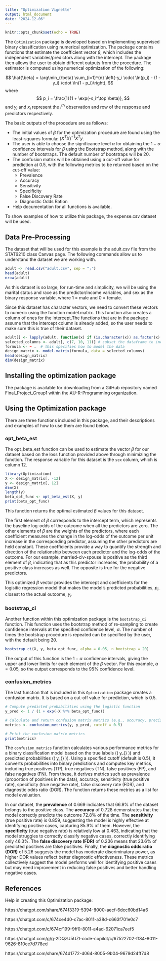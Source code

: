 ```yaml
---
title: "Optimization Vignette"
output: html_document
date: "2024-12-06"
---
```


```r
knitr::opts_chunk$set(echo = TRUE)
```

The `Optimization` package is developed based on implementing supervised binary classification using numerical optimization. The package contains functions that estimate the coefficient vector $\beta$, which includes the independent variables/predictors along with the intercept. The package then allows the user to obtain different outputs from the procedure. The estimator is computed using numerical optimization of the following: 

$$
\hat{\beta} = \arg\min_{\beta} \sum_{i=1}^{n} \left(-y_i \cdot \ln(p_i) - (1 - y_i) \cdot \ln(1 - p_i)\right),
$$
where
$$
p_i = \frac{1}{1 + \exp(-x_i^\top \beta)},
$$
and $y_i$ and $x_i$ represent the $i^{th}$ observation and row of the response and predictors respectively. 

The basic outputs of the procedure are as follows: 

- The initial values of $\beta$ for the optimization procedure are found using the least-squares formula: $(X^T X)^{-1} X^T y$.
- The user is able to choose the significance level $\alpha$ for obtaining the $1 - \alpha$ confidence intervals for $\beta$ using the Bootstrap method, along with the number of bootstraps. The default number of bootstraps will be 20. 
- The confusion matrix will be obtained using a cut-off value for prediction at 0.5, with the following metrics to be returned based on the cut-off value: 
  - Prevalence
  - Accuracy
  - Sensitivity
  - Specificity
  - False Discovery Rate
  - Diagnostic Odds Ration
- Help documentation for all functions is available. 

To show examples of how to utilize this package, the expense.csv dataset will be used. 

## Data Pre-Processing

The dataset that will be used for this example is the adult.csv file from the STAT6210 class Canvas page. The following commands allow us to understand the dataset we are working with.

```r
adult <- read.csv("adult.csv", sep = ";")
head(adult)
nrow(adult)
```

As this dataset is so large, for run-time and simplicity, we will be using the marital status and race as the predictor/income variables, and sex as the binary response variable, where 1 = male and 0 = female. 

Since this dataset has character vectors, we need to convert these vectors to numeric using the function model.matrix. This function also creates a column of ones for the intercept.The functions that are in the package assume that the intercept column is already added, so the user needs to make sure this is true of their dataset. 


```r
adult[] <- lapply(adult, function(x) if (is.character(x)) as.factor(x) else x)
selected_columns <- adult[, c(7, 10, 11)] # subset the dataframe to include only columns 7, 10, and 11
formula <- ~ .  # this specifies how to model the data
design_matrix <- model.matrix(formula, data = selected_columns)
head(design_matrix)
dim(design_matrix)
```


## Installing the optimization package

The package is available for downloading from a GitHub repository named Final_Project_Group1 within the AU-R-Programming organization. 


## Using the Optimization package
There are three functions included in this package, and their descriptions and examples of how to use them are found below. 

### opt_beta_est

The opt_beta_est function can be used to estimate the vector $\beta$ for our dataset based on the loss function provided above through minimizing the function. The response variable for this dataset is the `sex` column, which is column 12. 

```r
library(Optimization)
X <- design_matrix[, -12]
y <- design_matrix[, 12]
dim(X) 
length(y)
beta_opt_func <- opt_beta_est(X, y)
print(beta_opt_func)

```
This function returns the optimal estimated $\beta$ values for this dataset. 

The first element of $\beta$ corresponds to the intercept term, which represents the baseline log-odds of the outcome when all the predictors are zero. The other elements of $\beta$ are the weights of the predictors, where each coefficient measures the change in the log-odds of the outcome per unit increase in the corresponding predictor, assuming the other predictors are held constant. These coefficients provide a way to quantify the strength and direction of the relationship between each predictor and the log-odds of the outcome. For our example, married-civ-spouse is positive as the third element of $\beta$, indicating that as this predictor increases, the probability of a positive class increases as well. The opposite is true for the negative predictors. 

This optimized $\beta$ vector provides the intercept and coefficients for the logisitic regression model that makes the model's predicted probabilities, $p_i$, closest to the actual outcome, $y_i$.

### bootstrap_ci

Another function within this optimization package is the `bootstrap_ci` function. This function uses the bootstrap method of re-sampling to create confidence intervals at the specified confidence level, $\alpha$. The number of times the bootstrap procedure is repeated can be specified by the user, with the default being 20. 

```r
bootstrap_ci(X, y, beta_opt_func, alpha = 0.05, n_bootstrap = 20)
```
The output of  this function is the $1 - \alpha$ confidence intervals, giving the upper and lower limits for each element of the $\beta$ vector. For this example, $\alpha = 0.05$, so the output corresponds to the 95% confidence level. 


### confusion_metrics

The last function that is included in this `Optimization` package creates a confusion matrix. It is based on a cut-off value for prediction, which is 0.5.

```r
# Compute predicted probabilities using the logistic function
y_pred <- 1 / (1 + exp(-X %*% beta_opt_func))  

# Calculate and return confusion matrix metrics (e.g., accuracy, precision, recall)
metrics <- confusion_metrics(y, y_pred, cutoff = 0.5)

# Print the confusion matrix metrics
print(metrics)

```
The `confusion_metrics` function calculates various performance metrics for a binary classification model based on the true labels (\( y_{\text{true}} \)) and predicted probabilities (\( y_{\text{pred}} \)). Using a specified cutoff (default is 0.5), it converts probabilities into binary predictions and computes key metrics, including true positives (TP), true negatives (TN), false positives (FP), and false negatives (FN). From these, it derives metrics such as prevalence (proportion of positives in the data), accuracy, sensitivity (true positive rate), specificity (true negative rate), false discovery rate (FDR), and diagnostic odds ratio (DOR). The function returns these metrics as a list for model evaluation.

In our dataset, the **prevalence** of 0.669 indicates that 66.9% of the dataset belongs to the positive class. The **accuracy** of 0.728 demonstrates that the model correctly predicts the outcome 72.8% of the time. The **sensitivity** (true positive rate) is 0.859, suggesting the model is highly effective at identifying positive cases, capturing 85.9% of them. However, the **specificity** (true negative rate) is relatively low at 0.463, indicating that the model struggles to correctly classify negative cases, correctly identifying only 46.3%. The **false discovery rate (FDR)** of 0.236 means that 23.6% of predicted positives are false positives. Finally, the **diagnostic odds ratio (DOR)** of 5.26 suggests the model has moderate discriminatory power, as higher DOR values reflect better diagnostic effectiveness. These metrics collectively suggest the model performs well for identifying positive cases but may need improvement in reducing false positives and better handling negative cases.


## References 
Help in creating this Optimization package: 

https://chatgpt.com/share/674f3319-5394-8000-aecf-6dcc60bd14a6

https://chatgpt.com/c/674ce4d0-c7ac-8011-a38d-c663f701e0c7

https://chatgpt.com/c/674cf199-9ff0-8011-a4ad-62071ca7eef5

https://chatgpt.com/g/g-2DQzU5UZl-code-copilot/c/67522702-ff84-8011-9626-810ce7d778ed

https://chatgpt.com/share/674d1772-d064-8005-9b04-9679d24ff7d8
